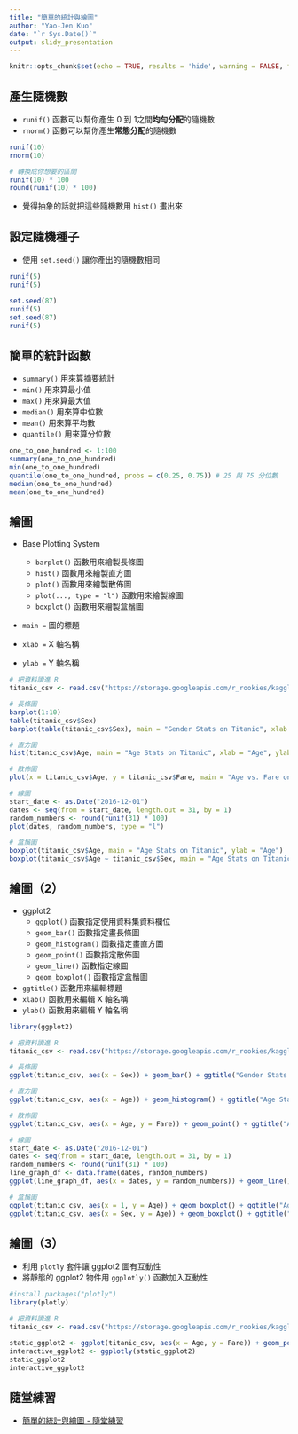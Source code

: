 ```yaml
---
title: "簡單的統計與繪圖"
author: "Yao-Jen Kuo"
date: "`r Sys.Date()`"
output: slidy_presentation
---
```


```r
knitr::opts_chunk$set(echo = TRUE, results = 'hide', warning = FALSE, fig.show = 'hide')
```

## 產生隨機數

- `runif()` 函數可以幫你產生 0 到 1之間**均勻分配**的隨機數
- `rnorm()` 函數可以幫你產生**常態分配**的隨機數

```r
runif(10)
rnorm(10)

# 轉換成你想要的區間
runif(10) * 100
round(runif(10) * 100)
```

- 覺得抽象的話就把這些隨機數用 `hist()` 畫出來

## 設定隨機種子

- 使用 `set.seed()` 讓你產出的隨機數相同

```r
runif(5)
runif(5)

set.seed(87)
runif(5)
set.seed(87)
runif(5)
```

## 簡單的統計函數

- `summary()` 用來算摘要統計
- `min()` 用來算最小值
- `max()` 用來算最大值
- `median()` 用來算中位數
- `mean()` 用來算平均數
- `quantile()` 用來算分位數

```r
one_to_one_hundred <- 1:100
summary(one_to_one_hundred)
min(one_to_one_hundred)
quantile(one_to_one_hundred, probs = c(0.25, 0.75)) # 25 與 75 分位數
median(one_to_one_hundred)
mean(one_to_one_hundred)
```

## 繪圖

- Base Plotting System

    - `barplot()` 函數用來繪製長條圖
    - `hist()` 函數用來繪製直方圖
    - `plot()` 函數用來繪製散佈圖
    - `plot(..., type = "l")` 函數用來繪製線圖
    - `boxplot()` 函數用來繪製盒鬚圖
    
- `main = ` 圖的標題
- `xlab = ` X 軸名稱
- `ylab = ` Y 軸名稱

```r
# 把資料讀進 R
titanic_csv <- read.csv("https://storage.googleapis.com/r_rookies/kaggle_titanic_train.csv")

# 長條圖
barplot(1:10)
table(titanic_csv$Sex)
barplot(table(titanic_csv$Sex), main = "Gender Stats on Titanic", xlab = "Gender", ylab = "Number of Passengers")

# 直方圖
hist(titanic_csv$Age, main = "Age Stats on Titanic", xlab = "Age", ylab = "Number of Passengers")

# 散佈圖
plot(x = titanic_csv$Age, y = titanic_csv$Fare, main = "Age vs. Fare on Titanic", xlab = "Age", ylab = "Fare")

# 線圖
start_date <- as.Date("2016-12-01")
dates <- seq(from = start_date, length.out = 31, by = 1)
random_numbers <- round(runif(31) * 100)
plot(dates, random_numbers, type = "l")

# 盒鬚圖
boxplot(titanic_csv$Age, main = "Age Stats on Titanic", ylab = "Age")
boxplot(titanic_csv$Age ~ titanic_csv$Sex, main = "Age Stats on Titanic", xlab = "Gender", ylab = "Age")
```

## 繪圖（2）

- ggplot2
    - `ggplot()` 函數指定使用資料集資料欄位
    - `geom_bar()` 函數指定畫長條圖
    - `geom_histogram()` 函數指定畫直方圖
    - `geom_point()` 函數指定散佈圖
    - `geom_line()` 函數指定線圖
    - `geom_boxplot()` 函數指定盒鬚圖

- `ggtitle()` 函數用來編輯標題
- `xlab()` 函數用來編輯 X 軸名稱
- `ylab()` 函數用來編輯 Y 軸名稱

```r
library(ggplot2)

# 把資料讀進 R
titanic_csv <- read.csv("https://storage.googleapis.com/r_rookies/kaggle_titanic_train.csv")

# 長條圖
ggplot(titanic_csv, aes(x = Sex)) + geom_bar() + ggtitle("Gender Stats on Titanic") + xlab("Gender") + ylab("Number of Passengers")

# 直方圖
ggplot(titanic_csv, aes(x = Age)) + geom_histogram() + ggtitle("Age Stats on Titanic") + xlab("Age") + ylab("Number of Passengers")

# 散佈圖
ggplot(titanic_csv, aes(x = Age, y = Fare)) + geom_point() + ggtitle("Age vs. Fare on Titanic") + xlab("Age") + ylab("Fare")

# 線圖
start_date <- as.Date("2016-12-01")
dates <- seq(from = start_date, length.out = 31, by = 1)
random_numbers <- round(runif(31) * 100)
line_graph_df <- data.frame(dates, random_numbers)
ggplot(line_graph_df, aes(x = dates, y = random_numbers)) + geom_line()

# 盒鬚圖
ggplot(titanic_csv, aes(x = 1, y = Age)) + geom_boxplot() + ggtitle("Age Stats on Titanic")
ggplot(titanic_csv, aes(x = Sex, y = Age)) + geom_boxplot() + ggtitle("Age Stats on Titanic") + xlab("Gender") + ylab("Age")
```

## 繪圖（3）

- 利用 `plotly` 套件讓 ggplot2 圖有互動性
- 將靜態的 ggplot2 物件用 `ggplotly()` 函數加入互動性

```r
#install.packages("plotly")
library(plotly)

# 把資料讀進 R
titanic_csv <- read.csv("https://storage.googleapis.com/r_rookies/kaggle_titanic_train.csv")

static_ggplot2 <- ggplot(titanic_csv, aes(x = Age, y = Fare)) + geom_point() + ggtitle("Age vs. Fare on Titanic") + xlab("Age") + ylab("Fare")
interactive_ggplot2 <- ggplotly(static_ggplot2)
static_ggplot2
interactive_ggplot2
```

## 隨堂練習

- [簡單的統計與繪圖 - 隨堂練習](https://yaojenkuo.github.io/r_rookies/ch8_exercise)